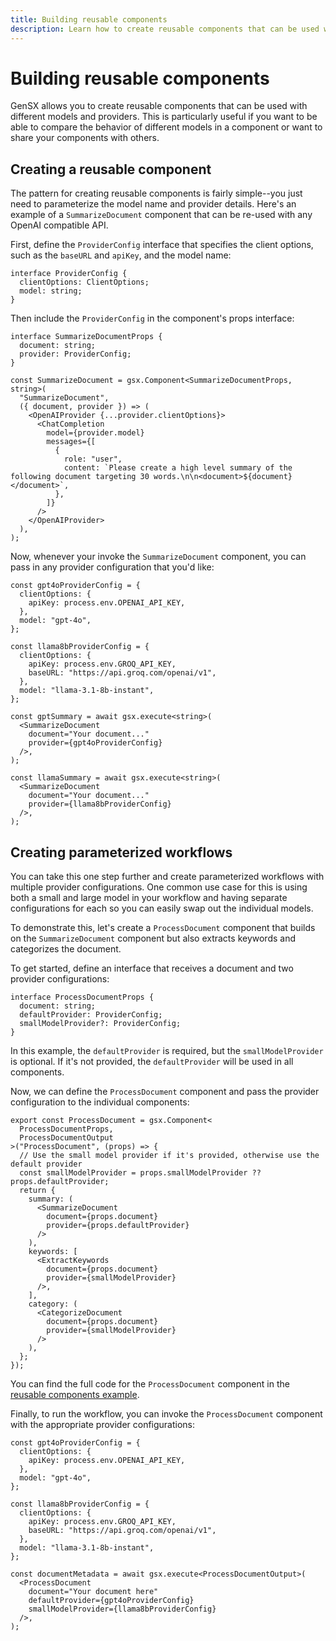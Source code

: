 ```yaml
---
title: Building reusable components
description: Learn how to create reusable components that can be used with different models and providers
---
```


# Building reusable components

GenSX allows you to create reusable components that can be used with different models and providers. This is particularly useful if you want to be able to compare the behavior of different models in a component or want to share your components with others.

## Creating a reusable component

The pattern for creating reusable components is fairly simple--you just need to parameterize the model name and provider details. Here's an example of a `SummarizeDocument` component that can be re-used with any OpenAI compatible API.

First, define the `ProviderConfig` interface that specifies the client options, such as the `baseURL` and `apiKey`, and the model name:

```tsx
interface ProviderConfig {
  clientOptions: ClientOptions;
  model: string;
}
```

Then include the `ProviderConfig` in the component's props interface:

```tsx
interface SummarizeDocumentProps {
  document: string;
  provider: ProviderConfig;
}

const SummarizeDocument = gsx.Component<SummarizeDocumentProps, string>(
  "SummarizeDocument",
  ({ document, provider }) => (
    <OpenAIProvider {...provider.clientOptions}>
      <ChatCompletion
        model={provider.model}
        messages={[
          {
            role: "user",
            content: `Please create a high level summary of the following document targeting 30 words.\n\n<document>${document}</document>`,
          },
        ]}
      />
    </OpenAIProvider>
  ),
);
```

Now, whenever your invoke the `SummarizeDocument` component, you can pass in any provider configuration that you'd like:

```tsx
const gpt4oProviderConfig = {
  clientOptions: {
    apiKey: process.env.OPENAI_API_KEY,
  },
  model: "gpt-4o",
};

const llama8bProviderConfig = {
  clientOptions: {
    apiKey: process.env.GROQ_API_KEY,
    baseURL: "https://api.groq.com/openai/v1",
  },
  model: "llama-3.1-8b-instant",
};

const gptSummary = await gsx.execute<string>(
  <SummarizeDocument
    document="Your document..."
    provider={gpt4oProviderConfig}
  />,
);

const llamaSummary = await gsx.execute<string>(
  <SummarizeDocument
    document="Your document..."
    provider={llama8bProviderConfig}
  />,
);
```

## Creating parameterized workflows

You can take this one step further and create parameterized workflows with multiple provider configurations. One common use case for this is using both a small and large model in your workflow and having separate configurations for each so you can easily swap out the individual models.

To demonstrate this, let's create a `ProcessDocument` component that builds on the `SummarizeDocument` component but also extracts keywords and categorizes the document.

To get started, define an interface that receives a document and two provider configurations:

```tsx
interface ProcessDocumentProps {
  document: string;
  defaultProvider: ProviderConfig;
  smallModelProvider?: ProviderConfig;
}
```

In this example, the `defaultProvider` is required, but the `smallModelProvider` is optional. If it's not provided, the `defaultProvider` will be used in all components.

Now, we can define the `ProcessDocument` component and pass the provider configuration to the individual components:

```tsx
export const ProcessDocument = gsx.Component<
  ProcessDocumentProps,
  ProcessDocumentOutput
>("ProcessDocument", (props) => {
  // Use the small model provider if it's provided, otherwise use the default provider
  const smallModelProvider = props.smallModelProvider ?? props.defaultProvider;
  return {
    summary: (
      <SummarizeDocument
        document={props.document}
        provider={props.defaultProvider}
      />
    ),
    keywords: [
      <ExtractKeywords
        document={props.document}
        provider={smallModelProvider}
      />,
    ],
    category: (
      <CategorizeDocument
        document={props.document}
        provider={smallModelProvider}
      />
    ),
  };
});
```

You can find the full code for the `ProcessDocument` component in the [reusable components example](https://github.com/gensx-inc/gensx/tree/main/examples/reusableComponents).

Finally, to run the workflow, you can invoke the `ProcessDocument` component with the appropriate provider configurations:

```tsx
const gpt4oProviderConfig = {
  clientOptions: {
    apiKey: process.env.OPENAI_API_KEY,
  },
  model: "gpt-4o",
};

const llama8bProviderConfig = {
  clientOptions: {
    apiKey: process.env.GROQ_API_KEY,
    baseURL: "https://api.groq.com/openai/v1",
  },
  model: "llama-3.1-8b-instant",
};

const documentMetadata = await gsx.execute<ProcessDocumentOutput>(
  <ProcessDocument
    document="Your document here"
    defaultProvider={gpt4oProviderConfig}
    smallModelProvider={llama8bProviderConfig}
  />,
);
```
